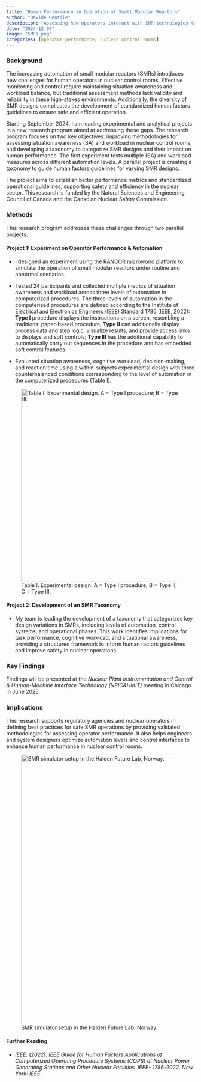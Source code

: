 ```yaml
---
title: "Human Performance in Operation of Small Modular Reactors"
author: "Davide Gentile"
description: "Assessing how operators interact with SMR technologies to identify opportunities for improving decision-making and reducing cognitive load."
date: "2024-12-09"
image: "SMRs.png"
categories: [operator performance, nuclear control rooms]
---
```


### Background

The increasing automation of small modular reactors (SMRs) introduces new challenges for human operators in nuclear control rooms. Effective monitoring and control require maintaining situation awareness and workload balance, but traditional assessment methods lack validity and reliability in these high-stakes environments. Additionally, the diversity of SMR designs complicates the development of standardized human factors guidelines to ensure safe and efficient operation.

Starting September 2024, I am leading experimental and analytical projects in a new research program aimed at addressing these gaps. The research program focuses on two key objectives: improving methodologies for assessing situation awareness (SA) and workload in nuclear control rooms, and developing a taxonomy to categorize SMR designs and their impact on human performance. The first experiment tests multiple (SA) and workload measures across different automation levels. A parallel project is creating a taxonomy to guide human factors guidelines for varying SMR designs.

The project aims to establish better performance metrics and standardized operational guidelines, supporting safety and efficiency in the nuclear sector. This research is funded by the Natural Sciences and Engineering Council of Canada and the Canadian Nuclear Safety Commission.

### Methods

This research program addresses these challenges through two parallel projects:

#### Project 1: Experiment on Operator Performance & Automation

-   I designed an experiment using the [RANCOR microworld platform](https://inlsoftware.inl.gov/product/rancor-microworld) to simulate the operation of small modular reactors under routine and abnormal scenarios.

-   Tested 24 participants and collected multiple metrics of situation awareness and workload across three levels of automation in computerized procedures. The three levels of automation in the computerized procedures are defined according to the Institute of Electrical and Electronics Engineers (IEEE) Standard 1786 (IEEE, 2022): **Type I** procedure displays the instructions on a screen, resembling a traditional paper-based procedure; **Type II** can additionally display process data and step logic, visualize results, and provide access links to displays and soft controls; **Type III** has the additional capability to automatically carry out sequences in the procedure and has embedded soft control features.

-   Evaluated situation awareness, cognitive workload, decision-making, and reaction time using a within-subjects experimental design with three counterbalanced conditions corresponding to the level of automation in the computerized procedures (Table I).

![Table I. Experimental design. A = Type I procedure; B = Type II; C = Type III.](table2.png){width="514"}

#### Project 2: Development of an SMR Taxonomy

-   My team is leading the development of a taxonomy that categorizes key design variations in SMRs, including levels of automation, control systems, and operational phases. This work identifies implications for task performance, cognitive workload, and situational awareness, providing a structured framework to inform human factors guidelines and improve safety in nuclear operations.

### Key Findings

Findings will be presented at the *Nuclear Plant Instrumentation and Control & Human-Machine Interface Technology (NPIC&HMIT)* meeting in Chicago in June 2025.

### Implications

This research supports regulatory agencies and nuclear operators in defining best practices for safe SMR operations by providing validated methodologies for assessing operator performance. It also helps engineers and system designers optimize automation levels and control interfaces to enhance human performance in nuclear control rooms.

![SMR simulator setup in the Halden Future Lab, Norway.](SMRs.png){width="718"}

#### **Further Reading**

-   *IEEE. (2022). IEEE Guide for Human Factors Applications of Computerized Operating Procedure Systems (COPS) at Nuclear Power Generating Stations and Other Nuclear Facilities, IEEE- 1786-2022. New York: IEEE.*
